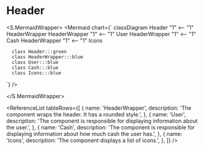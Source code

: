

<Meta title="ApplicationModel/Components/Pages/GameMenu/Header/docs" />

# Header

<ComponentInfoTable
  name="Header"
  description="This is the game menu header."
  source="components/pages/game-menu/header"
/>

<S.MermaidWrapper>
<Mermaid
  chart={`
     classDiagram
      Header "1" <-- "1" HeaderWrapper
      HeaderWrapper "1" <-- "1" User
      HeaderWrapper "1" <-- "1" Cash
      HeaderWrapper "1" <-- "1" Icons

      class Header:::green
      class HeaderWrapper:::blue
      class User:::blue
      class Cash:::blue
      class Icons:::blue

`}
/>

</S.MermaidWrapper>

<ReferenceList
  tableRows={[
    {
      name: 'HeaderWrapper',
      description: 'The component wraps the header. It has a rounded style.',
    },
    {
      name: 'User',
      description:
        'The component is responsible for displaying information about the user.',
    },
    {
      name: 'Cash',
      description:
        'The component is responsible for displaying information about how much cash the user has.',
    },
    {
      name: 'Icons',
      description: 'The component displays a list of icons.',
    },
  ]}
/>
